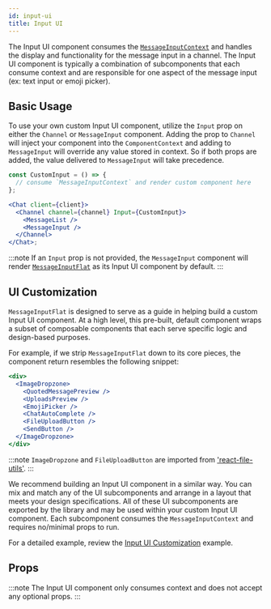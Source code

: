 ```yaml
---
id: input-ui
title: Input UI
---
```


The Input UI component consumes the [`MessageInputContext`](../../contexts/message-input-context.mdx) and handles the display and functionality
for the message input in a channel. The Input UI component is typically a combination of subcomponents that each consume
context and are responsible for one aspect of the message input (ex: text input or emoji picker).

## Basic Usage

To use your own custom Input UI component, utilize the `Input` prop on either the `Channel` or `MessageInput` component. Adding the
prop to `Channel` will inject your component into the `ComponentContext` and adding to `MessageInput` will override
any value stored in context. So if both props are added, the value delivered to `MessageInput` will take precedence.

```jsx
const CustomInput = () => {
  // consume `MessageInputContext` and render custom component here
};

<Chat client={client}>
  <Channel channel={channel} Input={CustomInput}>
    <MessageList />
    <MessageInput />
  </Channel>
</Chat>;
```

:::note
If an `Input` prop is not provided, the `MessageInput` component will render [`MessageInputFlat`](https://github.com/GetStream/stream-chat-react/blob/master/src/components/MessageInput/MessageInputFlat.tsx)
as its Input UI component by default.
:::

## UI Customization

`MessageInputFlat` is designed to serve as a guide in helping build a custom Input UI component. At a high level, this
pre-built, default component wraps a subset of composable components that each serve specific logic and design-based purposes.

For example, if we strip `MessageInputFlat` down to its core pieces, the component return resembles the following snippet:

```jsx
<div>
  <ImageDropzone>
    <QuotedMessagePreview />
    <UploadsPreview />
    <EmojiPicker />
    <ChatAutoComplete />
    <FileUploadButton />
    <SendButton />
  </ImageDropzone>
</div>
```

:::note
`ImageDropzone` and `FileUploadButton` are imported from ['react-file-utils'](https://www.npmjs.com/package/react-file-utils).
:::

We recommend building an Input UI component in a similar way. You can mix and match any of the UI subcomponents and arrange
in a layout that meets your design specifications. All of these UI subcomponents are exported by the library and may be used within
your custom Input UI component. Each subcomponent consumes the `MessageInputContext` and requires no/minimal props to run.

For a detailed example, review the [Input UI Customization](../../theming/v1/input-ui.mdx) example.

## Props

:::note
The Input UI component only consumes context and does not accept any optional props.
:::
